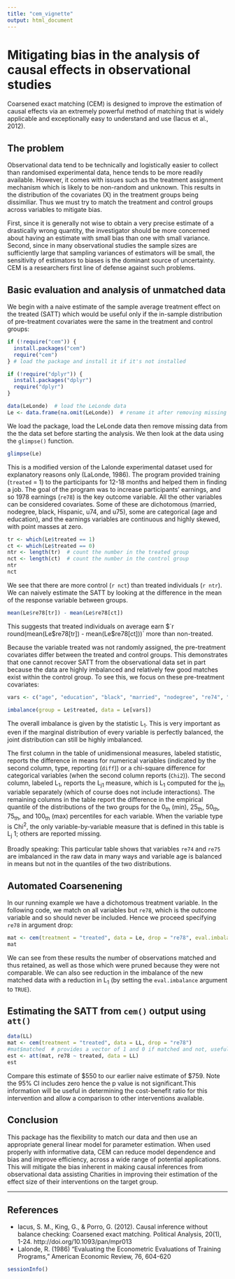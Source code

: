 ```yaml
---
title: "cem_vignette"
output: html_document
---
```

# Mitigating bias in the analysis of causal effects in observational studies

Coarsened exact matching (CEM) is designed to improve the estimation of causal effects via an extremely powerful method of matching that is widely applicable and exceptionally easy to understand and use (Iacus et al., 2012).  

## The problem

Observational data tend to be technically and logistically easier to collect than randomised experimental data, hence tends to be more readily available. However, it comes with  issues such as the treatment assignment mechanism which is likely to be non-random and unknown. This results in the distribution of the covariates (X) in the treatment groups being dissimiliar. Thus we must try to match the treatment and control groups across variables to mitigate bias.

First, since it is generally not wise to obtain a very precise estimate of a drastically wrong quantity, the investigator should be more concerned about having an estimate with small bias than one with small variance. Second, since in many observational studies the sample sizes are sufficiently large that sampling variances of estimators will be small, the sensitivity of estimators to biases is the dominant source of uncertainty. CEM is a researchers first line of defense against such problems.


## Basic evaluation and analysis of unmatched data

We begin with a naive estimate of the sample average treatment effect on the treated (SATT) which would be useful only if the in-sample distribution of pre-treatment covariates were the same in the treatment and control groups:

```r

if (!require("cem")) {
  install.packages("cem")
  require("cem")
} # load the package and install it if it's not installed

if (!require("dplyr")) {
  install.packages("dplyr")
  require("dplyr")
}

data(LeLonde)  # load the LeLonde data
Le <- data.frame(na.omit(LeLonde))  # rename it after removing missing values

```

We load the package, load the LeLonde data then remove missing data from the the data set before starting the analysis. We then look at the data using the `glimpse()` function.

```r
glimpse(Le)
```

This is a modified version of the Lalonde experimental dataset used for explanatory reasons only (LaLonde, 1986). The program provided training (`treated` = 1) to the participants for 12-18 months and helped them in finding a job. The goal of the program was to increase participants' earnings, and so 1978 earnings (`re78`) is the key outcome variable. All the other variables can be considered covariates. Some of these are dichotomous (married, nodegree, black, Hispanic, u74, and u75), some are categorical (age and education), and the earnings variables are continuous and highly skewed, with point masses at zero.

```r

tr <- which(Le$treated == 1)
ct <- which(Le$treated == 0)
ntr <- length(tr)  # count the number in the treated group
nct <- length(ct)  # count the number in the control group
ntr
nct

```

We see that there are more control (`r nct`) than treated individuals (`r ntr`). We can naively estimate the SATT by looking at the difference in the mean of the response variable between groups.

```r

mean(Le$re78[tr]) - mean(Le$re78[ct])

```

This suggests that treated individuals on average earn $`r round(mean(Le$re78[tr]) - mean(Le$re78[ct]))` more than non-treated.

Because the variable treated was not randomly assigned, the pre-treatment covariates
differ between the treated and control groups. This demonstrates that one cannot recover SATT from the observational data set in part because the data are highly imbalanced and relatively few good matches exist within the control group. To see this, we focus on these pre-treatment covariates:

```r

vars <- c("age", "education", "black", "married", "nodegree", "re74", "re75", "hispanic", "u74", "u75", "q1")  # create a vector of covariate names

imbalance(group = Le$treated, data = Le[vars])

```

The overall imbalance is given by the statistic L~1~. This is very important as  even if the marginal distribution of every variable is perfectly balanced, the joint distribution can still be highly imbalanced.  

The first column in the table of unidimensional measures, labeled statistic, reports the
difference in means for numerical variables (indicated by the second column, type, reporting (`diff`)) or a chi-square difference for categorical variables (when the second column reports (`Chi2`)). The second column, labeled L~1~, reports the L~j1~ measure, which is L~1~ computed for the j~th~ variable separately (which of course does not include interactions). The remaining columns in the table report the difference in the empirical quantile of the distributions of the two groups for the 0~th~ (min), 25~th~, 50~th~, 75~th~, and 100~th~ (max) percentiles for each variable. When the variable type is Chi^2^, the only variable-by-variable measure that is defined in this table is L~j~
1; others are reported missing.

Broadly speaking: This particular table shows that variables `re74` and `re75` are imbalanced in the raw data in many ways and variable age is balanced in means but not in the quantiles of the two distributions.

## Automated Coarsenening

In our running example we have a dichotomous treatment variable. In the following code, we match on all variables but `re78`, which is the outcome variable and so should never be included. Hence we proceed specifying `re78` in argument drop:

```r

mat <- cem(treatment = "treated", data = Le, drop = "re78", eval.imbalance = TRUE)
mat

```
We can see from these results the number of observations matched and thus retained,
as well as those which were pruned because they were not comparable. We can also see reduction in the imbalance of the new matched data with a reduction in L~1~ (by setting the `eval.imbalance` argument to `TRUE`).


## Estimating the SATT from `cem()` output using `att()`

```r

data(LL)
mat <- cem(treatment = "treated", data = LL, drop = "re78")
#mat$matched  # provides a vector of 1 and 0 if matched and not, useful for selection
est <- att(mat, re78 ~ treated, data = LL) 
est

```
Compare this estimate of $550 to our earlier naive estimate of $759. Note the 95% CI includes zero hence the p value is not significant.This information will be useful in determining the cost-benefit ratio for this intervention and allow a comparison to other interventions available.

## Conclusion

This package has the flexibility to match our data and then use an appropriate general linear model for parameter estimation. When used properly with informative data, CEM can reduce model dependence and bias and improve efficiency, across a wide range of potential applications. This will mitigate the bias inherent in making causal inferences from observational data assisting Charities in improving their estimation of the effect size of their interventions on the target group.

***

## References
* Iacus, S. M., King, G., & Porro, G. (2012). Causal inference without balance checking: Coarsened exact matching. Political Analysis, 20(1), 1-24. http://doi.org/10.1093/pan/mpr013  
* Lalonde, R. (1986) "Evaluating the Econometric Evaluations of Training Programs," American Economic Review, 76, 604-620

```r
sessionInfo()
```

